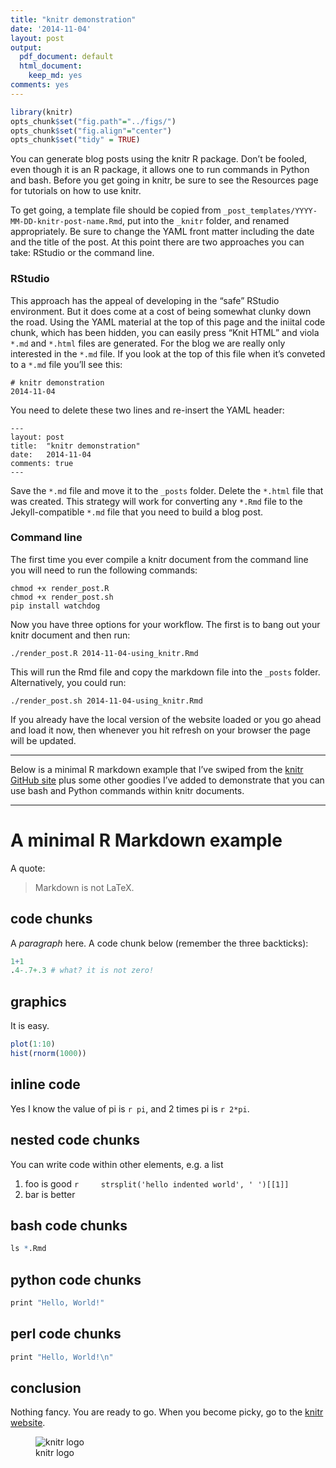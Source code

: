```yaml
---
title: "knitr demonstration"
date: '2014-11-04'
layout: post
output:
  pdf_document: default
  html_document:
    keep_md: yes
comments: yes
---
```


```r
library(knitr)
opts_chunk$set("fig.path"="../figs/")
opts_chunk$set("fig.align"="center")
opts_chunk$set("tidy" = TRUE)
```

You can generate blog posts using the knitr R package. Don't be fooled, even
though it is an R package, it allows one to run commands in Python and bash.
Before you get going in knitr, be sure to see the Resources page for tutorials
on how to use knitr.

To get going, a template file should be copied from
`_post_templates/YYYY-MM-DD-knitr-post-name.Rmd`, put into the `_knitr` folder,
and renamed appropriately. Be sure to change the YAML front matter including the
date and the title of the post. At this point there are two approaches you can
take: RStudio or the command line.

### RStudio
This approach has the appeal of developing in the "safe" RStudio environment. But it does come at a cost of being somewhat clunky down the road. Using the YAML material at the top of this page and the iniital code chunk, which has been hidden, you can easily press "Knit HTML" and viola `*.md` and `*.html` files are generated. For the blog we are really only interested in the `*.md` file. If you look at the top of this file when it's conveted to a `*.md` file you'll see this:

    # knitr demonstration
    2014-11-04  

You need to delete these two lines and re-insert the YAML header:

    ---
    layout: post
    title:  "knitr demonstration"
    date:   2014-11-04
    comments: true
    ---

Save the `*.md` file and move it to the `_posts` folder. Delete the `*.html` file that was created. This strategy will work for converting any `*.Rmd` file to the Jekyll-compatible `*.md` file that you need to build a blog post.


### Command line
The first time you ever compile a knitr document from the command line you will need to run the following commands:

    chmod +x render_post.R
    chmod +x render_post.sh
    pip install watchdog

Now you have three options for your workflow. The first is to bang out your knitr
document and then run:

    ./render_post.R 2014-11-04-using_knitr.Rmd

This will run the Rmd file and copy the markdown file into the `_posts` folder.
Alternatively, you could run:

    ./render_post.sh 2014-11-04-using_knitr.Rmd

If you already have the local version of the website loaded or you go ahead and
load it now, then whenever you hit refresh on your browser the page will be
updated.

----

Below is a minimal R markdown example that I've swiped from the [knitr GitHub site](https://github.com/yihui/knitr-examples/raw/master/001-minimal.Rmd) plus
some other goodies I've added to demonstrate that you can use bash and Python
commands within knitr documents.

----

# A minimal R Markdown example

A quote:

> Markdown is not LaTeX.


## code chunks

A _paragraph_ here. A code chunk below (remember the three backticks):

```r
1+1
.4-.7+.3 # what? it is not zero!
```

## graphics

It is easy.

```r
plot(1:10)
hist(rnorm(1000))
```

## inline code

Yes I know the value of pi is `r pi`, and 2 times pi is `r 2*pi`.



## nested code chunks

You can write code within other elements, e.g. a list

1. foo is good
    ```r
    strsplit('hello indented world', ' ')[[1]]
    ```
2. bar is better


## bash code chunks
```r
ls *.Rmd
```


## python code chunks
```r
print "Hello, World!"
```

## perl code chunks
```r
print "Hello, World!\n"
```


## conclusion

Nothing fancy. You are ready to go. When you become picky, go to the [knitr website](http://yihui.name/knitr/).

![knitr logo](http://yihui.name/knitr/images/knit-logo.png)
